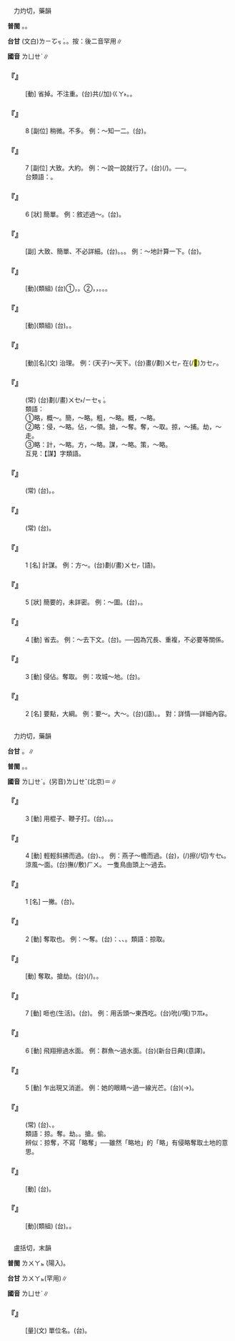 
=={{ruby|略|ㄌㄩㄝˋ}}==

　力灼切，藥韻

'''普閩''' {{ruby|(文)|ㄌㄧㆦㆶ ͘}}。{{ruby|(白)|ㄌㄧㄜㆷ ͘}}。

'''台甘''' (文白)<rt>ㄌㄧㆦㆶ ͘</rt>。{{ruby|(語)|ㄌㄧㄜㆷ ͘/ㄌㄧㄨㆷ ͘}}{{ruby|、|ㄌㄧㄚㆷ ͘}}。按：後二音罕用∥

'''國音''' <rt>ㄌㄩㄝˋ</rt>∥

    

==='''『{{ruby|忽|ㄏㄨ}}{{ruby|略|ㄌㄩㄝˋ}}』'''===
: [動] 省掉。不注重。(台){{ruby|無|ㆠㄜˊ}}共(/加)<rt>ㄍㄚ˫</rt>{{ruby|重|ㄉㄧㆲ˫}}{{ruby|視|ㄒㄧ˫}}。{{ruby|看|ㄎㄨㆩ˪}}{{ruby|無|ㆠㄜˊ}}{{ruby|重|ㄉㄤ˫}}。
    

==='''『{{ruby|略|ㄌㄩㄝˋ}}』'''===
:8  [副位] 稍微。不多。 例：～知一二。(台){{ruby|少|ㄒㄧㄜˋ}}{{ruby|許|ㄎㄨㄚˋ}}{{ruby|知|ㄗㄞ}}{{ruby|影|ㄧㆩˋ}}{{ruby|一|ㄐㄧㆵ ͘}}{{ruby|半|ㄅㄨㆩ˪}}{{ruby|項|ㄏㄤ˫}}。
    

==='''『{{ruby|略|ㄌㄩㄝˋ}}』'''===
:7  [副位] 大致。大約。 例：～說一說就行了。(台){{ruby|約|ㄧㆦㆶ}}{{ruby|略|ㄌㄧㆦㆶ ͘}}{{ruby|仔|ㄚ}}{{ruby|講|ㄍㆲˋ}}{{ruby|→|ㄍㆲ}}{{ruby|一|ㄐㄧㆵ ͘}}{{ruby|下|·ㆤ˫}}{{ruby|著|ㄉㄧㄜㆷ}}(/{{ruby|都|ㄉㄜ˫}}){{ruby|會|ㄨㆤ˫/ㆤ˫}}{{ruby|用|ㄧㆲ˫/ㄧㄥ˫}}{{ruby|得|ㄉㄧㆵ ͘}}。──{{ruby|免|ㆠㄧㄢˋ}}{{ruby|詳|ㄒㄧㆲˊ}}{{ruby|細|ㄙㆤ˪}}。
:台類語：{{ruby|略|ㄌㄧㄜㆷ ͘}}{{ruby|略|ㄌㄧㄜㆷ ͘}}{{ruby|仔|ㄚ}}。
:
    

==='''『{{ruby|略|ㄌㄩㄝˋ}}』'''===
:6  [狀] 簡單。 例：敘述過～。(台){{ruby|文|ㆠㄨㄣˊ}}{{ruby|字|ㆢㄧ˫/ㄌㄧ˫}}{{ruby|上|ㄒㄧㆲ˫}}{{ruby|講|ㄍㆲˋ}}{{ruby|→|ㄍㆲ}}{{ruby|了|ㄌㄧㄠˋ}}{{ruby|傷|ㄒㄧㆧ/ㄒㄧㆫ}}{{ruby|過|ㄍㄨㆤ˪/ㄍㆤ˪}}{{ruby|簡|ㄍㄢˋ}}{{ruby|單|ㄉㄢ}}。
    

==='''『{{ruby|粗|ㄘㄨ}}{{ruby|略|ㄌㄩㄝˋ}}』'''===
: [副] 大致、簡單、不必詳細。(台){{ruby|粗|ㄘㆦ}}{{ruby|略|ㄌㄧㆦㆶ ͘}}。{{ruby|大|ㄉㄞ˫}}{{ruby|約|ㄧㆦㆶ}}{{ruby|仔|ㄚ}}。{{ruby|大|ㄉㄞ˫}}{{ruby|哩|ㄌㄧ}}{{ruby|概|ㄎㄞ˪}}{{ruby|仔|ㄚ}}。 例：～地計算一下。(台){{ruby|大|ㄉㄞ˫}}{{ruby|概|ㄎㄞ˪}}{{ruby|仔|ㄚ}}{{ruby|算|ㄙㆭ˪}}{{ruby|一|ㄐㄧㆵ ͘}}{{ruby|下|·ㆤ˫}}。
    

==='''『{{ruby|省|ㄒㄧㄥˇ}}{{ruby|略|ㄌㄩㄝˋ}}』'''===
: [動](類組) (台)①{{ruby|免|ㆠㄧㄢˋ}}{{ruby|掉|ㄉㄧㄠ˫}}，{{ruby|除|ㄉㄧˊ/ㄉㄨˊ}}{{ruby|去|ㄎㄧ˪}}{{ruby|不|ㄅㄨㆵ}}{{ruby|必|ㄅㄧㆵ}}{{ruby|要|ㄧㄠ˪}}{{ruby|丌|ㆤ}}{{ruby|手|ㄑㄧㄨˋ}}{{ruby|續|ㄒㄧㆦㆶ ͘}}。②{{ruby|刪|ㄙㄢ}}{{ruby|掉|ㄉㄧㄠ˫}}{{ruby|可|ㄎㄜˋ}}{{ruby|有|ㄨ˫}}{{ruby|可|ㄎㄜˋ}}{{ruby|無|ㆠㄜˊ}}{{ruby|丌|ㆤ}}{{ruby|字|ㆢㄧ˫/ㄌㄧ˫}}{{ruby|句|ㄍㄨ˪}}，{{ruby|或|ㄧㄚㆷ ͘}}{{ruby|是|ㄒㄧ˫}}{{ruby|不|ㄅㄨㆵ}}{{ruby|必|ㄅㄧㆵ}}{{ruby|重|ㄉㄧㆲ˫}}{{ruby|複|ㄏㆦㆶ}}{{ruby|丌|ㆤ}}{{ruby|主|ㄗㄨˋ}}{{ruby|語|ㆣㄨˋ/ㆣㄧˋ}}，{{ruby|默|ㆠㄧㆤㆶ ͘}}{{ruby|契|ㄎㄧ˪}}{{ruby|丌|ㆤ}}{{ruby|事|ㄙㄨ˫}}{{ruby|實|ㄒㄧㆵ ͘}}。{{ruby|省|ㄒㄧㄥˋ}}{{ruby|略|ㄌㄧㆦㆶ ͘}}。{{ruby|省|ㄒㄧㄥˋ}}{{ruby|去|ㄎㄧ˪}}。
    

==='''『{{ruby|侵|ㄑㄧㄣ}}{{ruby|略|ㄌㄩㄝˋ}}』'''===
: [動](類組) (台){{ruby|侵|ㄑㄧㆬ}}{{ruby|略|ㄌㄧㆦㆶ ͘}}。{{ruby|硬|ㄫㄧ˫/ㄫㆤ˫}}{{ruby|強|ㄍㄧㆲˊ}}{{ruby|→|ㄍㄧㆲ˫}}{{ruby|進|ㄐㄧㄣ˪}}{{ruby|入|ㆢㄧㆴ ͘/ㄌㄧㆴ ͘}}{{ruby|別|ㄅㄚㆵ ͘}}{{ruby|人|ㄌㄤˊ}}{{ruby|丌|ㆤ}}{{ruby|國|ㄍㆦㆶ}}{{ruby|家|ㄍㄚ}}{{ruby|佔|ㄐㄧㆰ˪}}{{ruby|人|ㄌㄤˊ}}{{ruby|丌|ㆤ}}{{ruby|土|ㄊㆦˋ}}{{ruby|地|ㄉㄨㆤ˫/ㄉㆤ˫}}。
    

==='''『{{ruby|經|ㄐㄧㄥ}}{{ruby|略|ㄌㄩㄝˋ}}』'''===
: [動][名](文) 治理。 例：(天子)～天下。(台){{ruby|有|ㄨ˫}}{{ruby|計|ㄍㆤ˪}}畫(/劃)<rt>ㄨㆤㆷ ͘</rt>在(/<mark>&#xf9549;</mark>)<rt>ㄉㆤㆷ</rt>{{ruby|統|ㄊㆲˋ}}{{ruby|治|ㄉㄧ˫}}{{ruby|一|ㄐㄧㆵ ͘}}{{ruby|個|ㆤˊ}}{{ruby|國|ㄍㆦㆶ}}{{ruby|家|ㄍㄚ}}。
    

==='''『{{ruby|雄|ㄒㄩㄥˊ}}{{ruby|才|ㄘㄞˊ}}{{ruby|大|ㄉㄚˋ}}{{ruby|略|ㄌㄩㄝˋ}}』'''===
: (常) (台){{ruby|形|ㄏㄧㄥˊ}}{{ruby|容|ㄧㆲˊ}}{{ruby|一|ㄐㄧㆵ ͘}}{{ruby|個|ㆤˊ}}{{ruby|人|ㄌㄤˊ}}{{ruby|有|ㄨ˫}}{{ruby|傑|ㄍㄧㄚㆵ ͘}}{{ruby|出|ㄘㄨㆵ}}{{ruby|丌|ㆤ}}{{ruby|才|ㄗㄞˊ}}{{ruby|能|ㄌㄧㄥˊ}}{{ruby|及|ㄍㄚㆴ ͘}}{{ruby|遠|ㄨㄢˋ}}{{ruby|大|ㄉㄞ˫}}{{ruby|丌|ㆤ}}{{ruby|計|ㄍㆤ˪}}劃(/畫)<rt>ㄨㆤ˫/ㄧㆤㆶ ͘</rt>。
:類語：
:
:①略，概～。簡，～略。粗，～略。概，～略。
:
:②略：侵，～略。佔，～領。搶，～奪。奪，～取。掠，～捕。劫，～走。
:
:③略：計，～略。方，～略。謀，～略。策，～略。
:
:互見：【謀】字類語。
:
    

==='''『{{ruby|略|ㄌㄩㄝˋ}}{{ruby|述|ㄕㄨˋ}}{{ruby|大|ㄉㄚˋ}}{{ruby|意|ㄧˋ}}』'''===
: (常) (台){{ruby|簡|ㄍㄢˋ}}{{ruby|略|ㄌㄧㄚㆶ ͘}}{{ruby|敘|ㄒㄧ˫}}{{ruby|述|ㄙㄨㆵ ͘}}{{ruby|一|ㄐㄧㆵ ͘}}{{ruby|個|ㆤˊ}}{{ruby|大|ㄉㄞ˫}}{{ruby|概|ㄎㄞ˪}}{{ruby|丌|ㆤ}}{{ruby|意|ㄧ˪}}{{ruby|思|ㄙㄨ˪}}。{{ruby|大|ㄉㄞ˫}}{{ruby|哩|ㄌㄧ}}{{ruby|概|ㄎㄞ˪}}{{ruby|仔|ㄚ}}{{ruby|講|ㄍㆲˋ}}{{ruby|→|ㄍㆲ}}{{ruby|一|ㄐㄧㆵ ͘}}{{ruby|下|·ㆤ˫}}。
    

==='''『{{ruby|略|ㄌㄩㄝˋ}}{{ruby|勝|ㄕㄥˋ}}{{ruby|一|ㄧˋ}}{{ruby|籌|ㄔㄡˊ}}』'''===
: (常) (台){{ruby|少|ㄒㄧㄜˋ}}{{ruby|許|ㄎㄨㄚˋ}}{{ruby|有|ㄨ˫}}{{ruby|較|ㄎㄚㆷ}}{{ruby|贏|ㄧㆩˊ}}{{ruby|一|ㄐㄧㆵ ͘}}{{ruby|屑|ㄙㄨㆵ}}{{ruby|仔|ㄚ}}。
    

==='''『{{ruby|略|ㄌㄩㄝˋ}}』'''===
:1  [名] 計謀。 例：方～。(台){{ruby|計|ㄍㆤ˪}}劃(/畫)<rt>ㄨㆤㆷ ͘</rt>(語)。
    

==='''『{{ruby|略|ㄌㄩㄝˋ}}』'''===
:5  [狀] 簡要的，未詳密。 例：～圖。(台){{ruby|未|ㆠㆤ˫/ㆠㄨㆤ˫}}{{ruby|真|ㄐㄧㄣ}}{{ruby|詳|ㄒㄧㆲˊ}}{{ruby|細|ㄙㄨㆤ˪/ㄙㆤ˪}}，{{ruby|注|ㄗㄨ˪}}{{ruby|重|ㄉㄧㆲ˫}}{{ruby|要|ㄧㄠ˪}}{{ruby|點|ㄉㄧㆰˋ}}{{ruby|丌|ㆤ}}{{ruby|地|ㄉㄨㆤ˫/ㄉㆤ˫}}{{ruby|圖|ㄉㆦˊ}}。
    

==='''『{{ruby|略|ㄌㄩㄝˋ}}』'''===
:4  [動] 省去。 例：～去下文。(台){{ruby|刪|ㄙㄢ}}{{ruby|去|ㄎㄧ˪}}{{ruby|下|ㆤ˫}}{{ruby|面|ㆠㄧㄣ˫}}{{ruby|丌|ㆤ}}{{ruby|文|ㆠㄨㄣˊ}}{{ruby|字|ㆢㄧ˫/ㄌㄧ˫}}。──因為冗長、重複，不必要等關係。
    

==='''『{{ruby|略|ㄌㄩㄝˋ}}』'''===
:3  [動] 侵佔。奪取。 例：攻城～地。(台){{ruby|攻|ㄍㆲ}}{{ruby|陷|ㄏㆰ˫}}{{ruby|城|ㄒㄧㆩˊ}}{{ruby|池|ㄉㄧˊ}}{{ruby|占|ㄐㄧㆰ˪}}{{ruby|領|ㄋㄧㄚˋ/ㄌㄧㄥˋ}}{{ruby|土|ㄊㆦˋ}}{{ruby|地|ㄉㄨㆤ˫/ㄉㆤ˫}}。
    

==='''『{{ruby|略|ㄌㄩㄝˋ}}』'''===
:2  [名] 要點，大綱。 例：要～。大～。(台){{ruby|大|ㄉㄞ˫}}{{ruby|略|ㄌㄧㆦㆶ ͘}}(語)。{{ruby|大|ㄉㄞ˫}}{{ruby|概|ㄎㄞ˪}}。 對：詳情──詳細內容。
    

=={{ruby|掠|ㄌㄩㄝˋ}}==

　力灼切，藥韻

'''台甘''' {{ruby|(文)|ㄌㄧㆦㆶ ͘}}。{{ruby|(語)|ㄌㄧㄚㆷ ͘}}∥

'''普閩''' {{ruby|(文)|ㄌㄧㆦㆶ ͘}}。{{ruby|(白)|ㄌㄧㄚㆷ ͘}}。

'''國音''' <rt>ㄌㄩㄝˋ</rt>。(另音)<rt>ㄌㄩㄝˇ</rt>(北京)＝{{ruby|撂|ㄌㄩㄝˇ}}∥

    

==='''『{{ruby|掠|ㄌㄩㄝˋ}}』'''===
:3  [動] 用棍子、鞭子打。(台){{ruby|<mark>&#xffe76;</mark>|ㆠㄨㆵ ͘}}。{{ruby|摃|ㄍㆲ˪}}。{{ruby|拂|ㄏㄨㆵ}}。
    

==='''『{{ruby|掠|ㄌㄩㄝˋ}}』'''===
:4  [動] 輕輕斜拂而過。(台){{ruby|切|ㄘㄨㆤ˪}}、{{ruby|擦|ㄘㆤ˪}}。 例：燕子～檐而過。(台){{ruby|燕|ㆪ˪}}{{ruby|仔|ㄚ}}{{ruby|飛|ㄅㄨㆤ/ㄅㆤ}}{{ruby|過|ㄍㄨㆤ˪/ㄍㆤ˪}}{{ruby|簷|ㄋㄧˊ}}{{ruby|前|ㄐㆪˊ}}，{{ruby|險|ㄏㄧㆰˋ}}{{ruby|險|ㄏㄧㆰˋ}}{{ruby|著|ㄉㄧㄜㆷ}}(/{{ruby|都|ㄉㄜ˫}}){{ruby|去|ㄎㄧ˪}}擦(/切)<rt>ㄘㆤ˪</rt>{{ruby|著|ㄉㄧㄜㆷ}}。 涼風～面。(台){{ruby|涼|ㄌㄧㄤˊ}}{{ruby|風|ㄏㆲ/ㄏㄨㄤ}}{{ruby|輕|ㄎㄧㄣ}}{{ruby|輕|ㄎㄧㄣ}}{{ruby|仔|ㄚ}}撫(/敷)<rt>ㄏㄨ</rt>{{ruby|面|ㆠㄧㄣ˫}}{{ruby|吹|ㄘㆤ/ㄘㄨㆤ}}{{ruby|過|ㄍㆤ˪/ㄍㄨㆤ˪}}{{ruby|去|ㄎㄧ˪}}。 一隻鳥由頭上～過去。
    

==='''『{{ruby|掠|ㄌㄩㄝˋ}}』'''===
:1  [名] 一撇。(台){{ruby|寫|ㄒㄧㄚˋ}}{{ruby|字|ㆢㄧ˫/ㄌㄧ˫}}{{ruby|長|ㄉㆭˊ}}{{ruby|長|ㄉㆭˊ}}{{ruby|丌|ㆤ}}{{ruby|一|ㄐㄧㆵ ͘}}{{ruby|撇|ㄆㄧㄚㆵ}}。
    

==='''『{{ruby|掠|ㄌㄩㄝˋ}}』'''===
:2  [動] 奪取也。 例：～奪。(台){{ruby|搶|ㄑㄧㆧˋ/ㄑㄧㆫˋ}}：{{ruby|掠|ㄌㄧㄚㆷ ͘}}、{{ruby|奪|ㄉㄨㄚㆵ ͘}}、{{ruby|強|ㄍㄧㆲˊ}}{{ruby|搶|ㄑㄧㆧˋ/ㄑㄧㆫˋ}}。類語：掠取。
    

==='''『{{ruby|掠|ㄌㄩㄝˋ}}{{ruby|取|ㄑㄩˇ}}』'''===
: [動] 奪取。搶劫。(台){{ruby|奪|ㄉㄨㄚㆵ ͘}}{{ruby|去|ㄎㄧ˪}}(/{{ruby|來|ㄌㄞˊ}})。{{ruby|搶|ㄑㄧㆫˋ/ㄑㄧㆧˋ}}{{ruby|去|ㄎㄧ˪}}。
    

==='''『{{ruby|掠|ㄌㄩㄝˋ}}』'''===
:7  [動] 咂也(生活)。(台){{ruby|吮|ㄗㆭ˫}}{{ruby|也|ㄧㄚ˫}}。 例：用舌頭～東西吃。(台){{ruby|用|ㄧㄥ˫/ㄧㆲ˫}}{{ruby|嘴|ㄘㄨㄧ˫}}{{ruby|舌|ㄐㄧㆷ ͘}}吮(/噀)<rt>ㄗㆭ˫</rt>{{ruby|物|ㄇㆭㆷ ͘/ㄇㄧㆷ ͘}}{{ruby|起|·ㄎㄧˋ}}{{ruby|來|·ㄌㄞˊ}}{{ruby|食|ㄐㄧㄚㆷ ͘}}。
    

==='''『{{ruby|掠|ㄌㄩㄝˋ}}』'''===
:6  [動] 飛翔擦過水面。 例：群魚～過水面。(台){{ruby|一|ㄐㄧㆵ ͘}}{{ruby|群|ㄍㄨㄣ˫}}{{ruby|魚|ㄏㄨˊ/ㄏㄧˊ}}{{ruby|趟|ㄑㆪˊ}}(新台日典){{ruby|過|ㄍㄨㆤ˪/ㄍㆤ˪}}{{ruby|水|ㄗㄨㄧˋ}}{{ruby|面|ㆠㄧㄣ˫}}{{ruby|去|ㄎㄧ˪}}(意譯)。
    

==='''『{{ruby|掠|ㄌㄩㄝˋ}}』'''===
:5  [動] 乍出現又消逝。 例：她的眼睛～過一線光芒。(台){{ruby|伊|ㄧ}}{{ruby|丌|ㆤ}}{{ruby|目|ㆠㄚㆶ ͘}}{{ruby|珠|ㄗㄨ}}(→{{ruby|睭|ㄐㄧㄨ}}){{ruby|閃|ㄒㄧㆷ}}{{ruby|一|ㄐㄧㆵ ͘}}{{ruby|畷|ㄗㄨㄚ˫}}{{ruby|金|ㄍㄧㆬ}}{{ruby|光|ㄍㆭ}}。
    

==='''『{{ruby|掠|ㄌㄩㄝˋ}}{{ruby|人|ㄖㄣˊ}}{{ruby|之|ㄓ}}{{ruby|美|ㄇㄟˇ}}』'''===
: (常) (台){{ruby|將|ㄐㄧㆲ}}{{ruby|別|ㄅㄚㆵ ͘}}{{ruby|人|ㄌㄤˊ}}{{ruby|丌|ㆤ}}{{ruby|美|ㆠㄧˋ}}{{ruby|點|ㄉㄧㆰˋ}}、{{ruby|好|ㄏㄜˋ}}{{ruby|處|ㄘㄨ˪}}{{ruby|功|ㄍㆲ}}{{ruby|績|ㄐㄧㆤㆶ}}{{ruby|提|ㄊㆤㆷ ͘}}{{ruby|來|ㄌㄞˊ}}{{ruby|做|ㄗㄨㆤ˪/ㄗㄜ˪}}{{ruby|家|ㄍㄚ}}{{ruby|己|ㄉㄧ˫/ㄍㄧ˫}}{{ruby|丌|ㆤ}}。
:類語：掠。奪。劫。{{ruby|剽|ㄆㄧㄠˋ}}。搶。偷。
:
:辨似：掠奪，不寫「略奪」──雖然「略地」的「略」有侵略奪取土地的意思。
:
    

==='''『{{ruby|劫|ㄐㄧㄝˊ}}{{ruby|掠|ㄌㄩㄝˋ}}』'''===
: [動] (台){{ruby|搶|ㄑㄧㆫˋ/ㄑㄧㆧˋ}}{{ruby|劫|ㄍㄧㄚㆴ}}。
    

==='''『{{ruby|拷|ㄎㄠˇ}}{{ruby|掠|ㄌㄩㄝˋ}}』'''===
: [動](類組) (台){{ruby|用|ㄧㄥ˫/ㄧㆲ˫}}{{ruby|刑|ㄏㄧㄥˊ}}{{ruby|具|ㄍㄨ˫}}{{ruby|拍|ㄆㄚㆷ}}。{{ruby|拷|ㄎㄜˋ}}{{ruby|打|ㄉㆩˋ}}。
    

=={{ruby|鋝|ㄌㄩㄝˋ}}==

　盧括切，末韻

'''普閩''' <rt>ㄌㄨㄚㆵ ͘</rt>(陽入)。

'''台甘''' <rt>ㄌㄨㄚㆵ</rt>(罕用)∥

'''國音''' <rt>ㄌㄩㄝˋ</rt>∥

    

==='''『{{ruby|鋝|ㄌㄩㄝˋ}}』'''===
: [量](文) 單位名。(台){{ruby|大|ㄉㄞ˫}}{{ruby|約|ㄧㆦㆶ}}{{ruby|六|ㄌㄚㆶ ͘}}{{ruby|兩|ㄋㄧㄨˋ/ㄋㄧㆦˋ}}{{ruby|重|ㄉㄤ˫}}。
    
